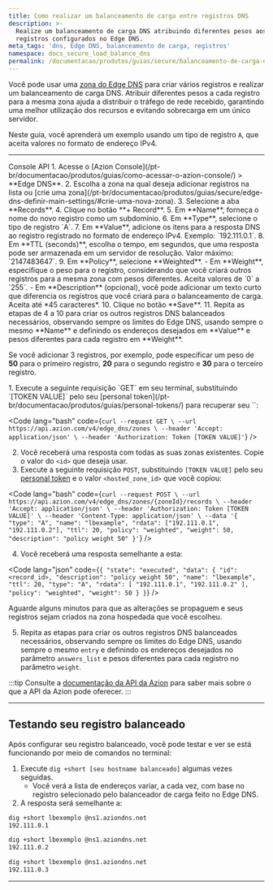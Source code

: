```yaml
---
title: Como realizar um balanceamento de carga entre registros DNS
description: >-
  Realize um balanceamento de carga DNS atribuindo diferentes pesos aos
  registros configurados no Edge DNS.
meta_tags: 'dns, Edge DNS, balanceamento de carga, registros'
namespace: docs_secure_load_balance_dns
permalink: /documentacao/produtos/guias/secure/balanceamento-de-carga-dns/
---
```




Você pode usar uma [zona do Edge DNS](/pt-br/documentacao/produtos/secure/edge-dns/) para criar vários registros e realizar um balanceamento de carga DNS. Atribuir diferentes pesos a cada registro para a mesma zona ajuda a distribuir o tráfego de rede recebido, garantindo uma melhor utilização dos recursos e evitando sobrecarga em um único servidor.

Neste guia, você aprenderá um exemplo usando um tipo de registro `A`, que aceita valores no formato de endereço IPv4.

---

<Tabs client:visible>
    <Fragment slot="tab.console">Console</Fragment>
    <Fragment slot="tab.api">API</Fragment>

<Fragment slot="panel.console">
1. Acesse o [Azion Console](/pt-br/documentacao/produtos/guias/como-acessar-o-azion-console/) > **Edge DNS**.
2. Escolha a zona na qual deseja adicionar registros na lista ou [crie uma zona](/pt-br/documentacao/produtos/guias/secure/edge-dns-definir-main-settings/#crie-uma-nova-zona).
3. Selecione a aba **Records**.
4. Clique no botão **+ Record**.
5. Em **Name**, forneça o nome do novo registro como um subdomínio.
6. Em **Type**, selecione o tipo de registro `A`.
7. Em **Value**, adicione os itens para a resposta DNS ao registro registrado no formato de endereço IPv4. Exemplo: `192.111.0.1`.
8. Em **TTL (seconds)**, escolha o tempo, em segundos, que uma resposta pode ser armazenada em um servidor de resolução. Valor máximo: `2147483647`.
9. Em **Policy**, selecione **Weighted**.
    - Em **Weight**, especifique o peso para o registro, considerando que você criará outros registros para a mesma zona com pesos diferentes. Aceita valores de `0` a `255`.
    - Em **Description** (opcional), você pode adicionar um texto curto que diferencia os registros que você criará para o balanceamento de carga. Aceita até *45 caracteres*.
10. Clique no botão **Save**.
11. Repita as etapas de 4 a 10 para criar os outros registros DNS balanceados necessários, observando sempre os limites do Edge DNS, usando sempre o mesmo **Name** e definindo os endereços desejados em **Value** e pesos diferentes para cada registro em **Weight**.

Se você adicionar 3 registros, por exemplo, pode especificar um peso de **50** para o primeiro registro, **20** para o segundo registro e **30** para o terceiro registro.
</Fragment>

<Fragment slot="panel.api">
1. Execute a seguinte requisição `GET` em seu terminal, substituindo `[TOKEN VALUE]` pelo seu [personal token](/pt-br/documentacao/produtos/guias/personal-tokens/) para recuperar seu `<hosted_zone_id>`:

<Code lang="bash" code={`
curl --request GET \
  --url https://api.azion.com/v4/edge_dns/zones \
  --header 'Accept: application/json' \
  --header 'Authorization: Token [TOKEN VALUE]'
`} />

2. Você receberá uma resposta com todas as suas zonas existentes. Copie o valor do `<id>` que deseja usar.
3. Execute a seguinte requisição `POST`, substituindo `[TOKEN VALUE]` pelo seu [personal token](/pt-br/documentacao/produtos/guias/personal-tokens/) e o valor `<hosted_zone_id>` que você copiou:

<Code lang="bash" code={`
curl --request POST \
  --url https://api.azion.com/v4/edge_dns/zones/{zoneId}/records \
  --header 'Accept: application/json' \
  --header 'Authorization: Token [TOKEN VALUE]' \
  --header 'Content-Type: application/json' \
  --data '{
    "type": "A",
    "name": "lbexample",
    "rdata": ["192.111.0.1", "192.111.0.2"],
    "ttl": 20,
    "policy": "weighted",
    "weight": 50,
    "description": "policy weight 50"
  }'
`} />

4. Você receberá uma resposta semelhante a esta:

<Code lang="json" code={`
{
  "state": "executed",
  "data": {
    "id": <record_id>,
    "description": "policy weight 50",
    "name": "lbexample",
    "ttl": 20,
    "type": "A",
    "rdata": [
      "192.111.0.1",
      "192.111.0.2"
    ],
    "policy": "weighted",
    "weight": 50
  }
}
`} />

Aguarde alguns minutos para que as alterações se propaguem e seus registros sejam criados na zona hospedada que você escolheu.

5. Repita as etapas para criar os outros registros DNS balanceados necessários, observando sempre os limites do Edge DNS, usando sempre o mesmo `entry` e definindo os endereços desejados no parâmetro `answers_list` e pesos diferentes para cada registro no parâmetro `weight`.

:::tip
Consulte a [documentação da API da Azion](https://api.azion.com/) para saber mais sobre o que a API da Azion pode oferecer.
:::

</Fragment>

</Tabs>

---

## Testando seu registro balanceado

Após configurar seu registro balanceado, você pode testar e ver se está funcionando por meio de comandos no terminal:

1. Execute `dig +short [seu hostname balanceado]` algumas vezes seguidas.
    - Você verá a lista de endereços variar, a cada vez, com base no registro selecionado pelo balanceador de carga feito no Edge DNS.
2. A resposta será semelhante a:

```bash
dig +short lbexemplo @ns1.aziondns.net
192.111.0.1
```

```bash
dig +short lbexemplo @ns1.aziondns.net
192.111.0.2
```

```bash
dig +short lbexemplo @ns1.aziondns.net
192.111.0.3
```

---

